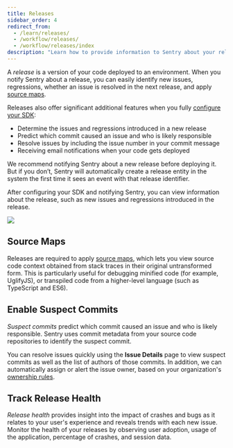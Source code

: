 ```yaml
---
title: Releases
sidebar_order: 4
redirect_from:
  - /learn/releases/
  - /workflow/releases/
  - /workflow/releases/index
description: "Learn how to provide information to Sentry about your releases to determine regressions and resolve issues quickly."
---
```


A _release_ is a version of your code deployed to an environment. When you notify Sentry about a release, you can easily identify new issues, regressions, whether an issue is resolved in the next release, and apply [source maps](/platforms/javascript/sourcemaps/).

Releases also offer significant additional features when you fully [configure your SDK](/platform-redirect/?next=/configuration/releases/):

- Determine the issues and regressions introduced in a new release
- Predict which commit caused an issue and who is likely responsible
- Resolve issues by including the issue number in your commit message
- Receiving email notifications when your code gets deployed

<Note>

We recommend notifying Sentry about a new release before deploying it. But if you don’t, Sentry will automatically create a release entity in the system the first time it sees an event with that release identifier.

</Note>

After configuring your SDK and notifying Sentry, you can view information about the release, such as new issues and regressions introduced in the release.

![](releases-overview.png)

## Source Maps

Releases are required to apply [source maps](/platforms/javascript/sourcemaps/), which lets you view source code context obtained from stack traces in their original untransformed form. This is particularly useful for debugging minified code (for example, UglifyJS), or transpiled code from a higher-level language (such as TypeScript and ES6).

## Enable Suspect Commits

_Suspect commits_ predict which commit caused an issue and who is likely responsible. Sentry uses commit metadata from your source code repositories to identify the suspect commit.

You can resolve issues quickly using the **Issue Details** page to view suspect commits as well as the list of authors of those commits. In addition, we can automatically assign or alert the issue owner, based on your organization's [ownership rules](/product/error-monitoring/issue-owners/).

## Track Release Health

_Release health_ provides insight into the impact of crashes and bugs as it relates to your user's experience and reveals trends with each new issue. Monitor the health of your releases by observing user adoption, usage of the application, percentage of crashes, and session data.
